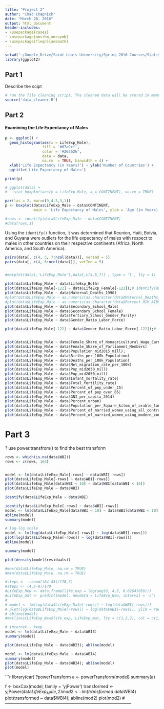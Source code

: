 ```yaml
---
title: "Project 2"
author: "Chad Chapnick"
date: "March 28, 2016"
output: html_document
header-includes:
- \usepackage{cases}
- \usepackage{amsthm,amssymb}
- \usepackage[fleqn]{amsmath}
---
```


```r
setwd('~/Google_Drive/Saint Louis University/Spring 2016 Courses/Statistics/Project_2')
library(ggplot2)
```

## Part 1
Describe the scipt
```r
# run the file cleaning script. The cleaned data will be stored in memory
source('data_cleaner.R')
```

## Part 2
#### Examining the Life Expectancy of Males
```r
p <- ggplot() +
  geom_histogram(aes(x = LifeExp_Male),
                 fill = '#67a9cf',
                 color = '#262626',
                 data = data,
                 na.rm  = TRUE, binwidth = 4) + 
  xlab('Life Expectancy (in Years)') + ylab('Number of Countries') +
  ggtitle('Life Expectancy of Males')

print(p)
```


```r
# ggplot(data) + 
#   stat_boxplot(aes(y = LifeExp_Male, x = CONTINENT), na.rm = TRUE)

```

```r
par(las = 2, mar=c(9,4.5,3,1))
p <- boxplot(data$LifeExp_Male ~ data$CONTINENT, 
             main = 'Life Expectancy of Males', ylab = 'Age (in Years)')

#rows <- identify(data$LifeExp_Male ~ data$CONTINENT)
#data[rows,1]
```

Using the ```identify()``` function, it was determined that Reunion, Haiti, Boivia, and Guyana were outliers for the life expectancy of males with respect to males in other countries on their respective continents (Africa, North America, and South America).


```r
pairs(data[, c(4, 5, 7:ncol(data))], verInd = 5)
pairs(data[, c(4, 6:ncol(data))], verInd = 5)


#matplot(data[,'LifeExp_Male'],data[,c(4,5,7)] , type = 'l', lty = 1)

plot(data$LifeExp_Male ~ data$LifeExp_Both)
plot(data$LifeExp_Male[-122] ~ data$LifeExp_Female[-122]);# identify(data$LifeExp_Male ~ data$LifeExp_Female)
plot(data$LifeExp_Male ~ data$Maternal_Deaths_1990)
#plot(data$LifeExp_Male ~ as.numeric(as.character(data$Maternal_Deaths_2013)))
#plot(data$LifeExp_Male ~ as.numeric(as.character(data$Percent_HIV_AIDS_Male)))
plot(data$LifeExp_Male ~ data$Secondary_School_Male)
plot(data$LifeExp_Male ~ data$Secondary_School_Female)
plot(data$LifeExp_Male ~ data$Tertiary_School_Gender_Parity)
plot(data$LifeExp_Male ~ data$Gender_Ratio_Labor_Force)

plot(data$LifeExp_Male[-122] ~ data$Gender_Ratio_Labor_Force[-122]);# identify(data$LifeExp_Male ~ data$Gender_Ratio_Labor_Force)


plot(data$LifeExp_Male ~ data$Female_Share_of_Nonagricultural_Wage_Earners)
plot(data$LifeExp_Male ~ data$Female_Share_of_Parliament_Members)
plot(data$LifeExp_Male ~ data$Population_mid2015_mill); 
plot(data$LifeExp_Male ~ data$Births_per_100k_Population)
plot(data$LifeExp_Male ~ data$Deaths_per_100k_Population)
plot(data$LifeExp_Male ~ data$Net_migration_rate_per_100k)
plot(data$LifeExp_Male ~ data$Pop_mid2030_mill)
plot(data$LifeExp_Male ~ data$Pop_mid2050_mill)
plot(data$LifeExp_Male ~ data$Infant_mortality_rate)
plot(data$LifeExp_Male ~ data$Total_fertility_rate)
plot(data$LifeExp_Male ~ data$Percent_of_pop_under_15)
plot(data$LifeExp_Male ~ data$Percent_of_pop_over_65)
plot(data$LifeExp_Male ~ data$GNI_per_capita_2014)
plot(data$LifeExp_Male ~ data$Percent_urban)
plot(data$LifeExp_Male ~ data$Population_per_Square_kilom_of_arable_land)
plot(data$LifeExp_Male ~ data$Percent_of_married_women_using_all_contraception)
plot(data$LifeExp_Male ~ data$Percent_of_married_women_using_modern_contraception)

```

# Part 3

? use power.transfrom() to find the best transform
```r
rows <- which(is.na(data$WBI))
rows <- c(rows, 164)


model <- lm(data$LifeExp_Male[-rows] ~ data$WBI[-rows])
plot(data$LifeExp_Male[-rows] ~ data$WBI[-rows]) 
plot(data$LifeExp_Male[data$WBI < 10] ~ data$WBI[data$WBI < 10])
plot(data$LifeExp_Male ~ data$WBI)

identify(data$LifeExp_Male ~ data$WBI)

identify(data$LifeExp_Male[-rows] ~ data$WBI[-rows])
model <- lm(data$LifeExp_Male[data$WBI < 10] ~ data$WBI[data$WBI < 10])
abline(model)
summary(model)

# log-log scale
model <- lm(log(data$LifeExp_Male[-rows]) ~ log(data$WBI[-rows]))
plot(log(data$LifeExp_Male[-rows]) ~ log(data$WBI[-rows]))
abline(model)

summary(model)
```

```r
plot(density(model$residuals))
```

```r
#max(data$LifeExp_Male, na.rm = TRUE)
#min(data$LifeExp_Male, na.rm = TRUE)

#steps <-  round((84-43)/170,7)
#steps <- (4.5-0)/170
#LifeExp_New <- data.frame(life_exp = log(seq(0, 4.5, 0.02647059)))
#LifeExp_mat <- predict(model, newdata = LifeExp_New, interval = 'c')
# 
# model <- lm(log(data$LifeExp_Male[-rows]) ~ log(data$WBI[-rows]))
# plot(log(data$LifeExp_Male[-rows]) ~ log(data$WBI[-rows]), ylim = range(log(data$LifeExp_Male[-rows]), LifeExp_mat, na.rm = TRUE))
# abline(model)
#matlines(LifeExp_New$life_exp, LifeExp_mat, lty = c(1,2,2), col = c(1,2,2))


```


```r
# internet-- keep
model <- lm(data$LifeExp_Male ~ data$WBI3)
summary(model)

plot(data$LifeExp_Male ~ data$WBI3); abline(model)
```

```r

model <- lm(data$LifeExp_Male ~ data$WBI4)
summary(model)
plot(data$LifeExp_Male ~ data$WBI4); abline(model)
plot(model)
```

```r
library(car)
?powerTransform
a <- powerTransform(model)
summary(a)

f <- boxCox(model, family = 'yjPower')
transformed <- yjPower(data$LifeExp_Male, 2)
mod2 <- lm(transformed ~ data$WBI4)
plot(transformed ~ data$WBI4); abline(mod2)
plot(mod2)
# -----------------------------------------------------------------------------------------